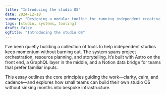 ```yaml
---
title: "Introducing the studio OS"
date: 2024-12-18
summary: "Designing a modular toolkit for running independent creative studios with clarity."
tags: [studio, systems, tooling]
draft: false
ogTitle: "Introducing the studio OS"
---
```


I’ve been quietly building a collection of tools to help independent studios keep momentum without
burning out. The system spans project orchestration, resource planning, and storytelling. It’s built
with Astro on the front end, a GraphQL layer in the middle, and a Notion data bridge for teams that
prefer familiar inputs.

This essay outlines the core principles guiding the work—clarity, calm, and cadence—and explores how
small teams can build their own studio OS without sinking months into bespoke infrastructure.
